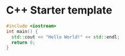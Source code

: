# C++ Starter template 

```cpp filename="main.cpp" {3} copy
#include <iostream>
int main() {
  std::cout << "Hello World!" << std::endl;
  return 0;
}
```


